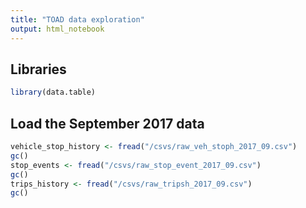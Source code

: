 ```yaml
---
title: "TOAD data exploration"
output: html_notebook
---
```


## Libraries
```r
library(data.table)

```

## Load the September 2017 data
```r
vehicle_stop_history <- fread("/csvs/raw_veh_stoph_2017_09.csv")
gc()
stop_events <- fread("/csvs/raw_stop_event_2017_09.csv")
gc()
trips_history <- fread("/csvs/raw_tripsh_2017_09.csv")
gc()

```

